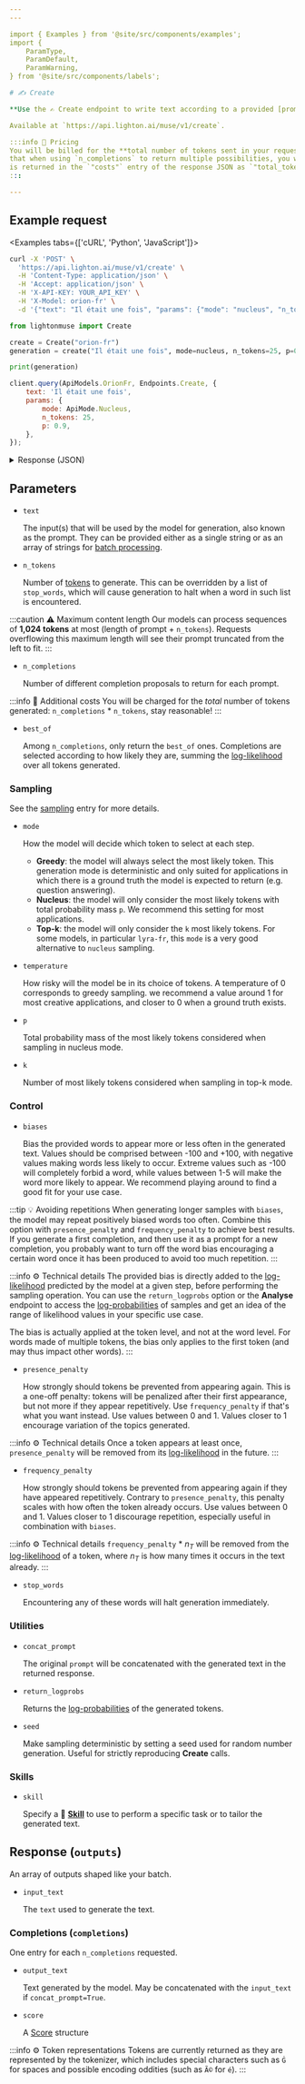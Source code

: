 ```yaml
---
---

import { Examples } from '@site/src/components/examples';
import {
    ParamType,
    ParamDefault,
    ParamWarning,
} from '@site/src/components/labels';

# ✍️ Create

**Use the ✍️ Create endpoint to write text according to a provided [prompt](/home/concepts#prompt)**.

Available at `https://api.lighton.ai/muse/v1/create`.

:::info 💸️ Pricing
You will be billed for the **total number of tokens sent in your request plus the number of tokens generated by the API**. Note
that when using `n_completions` to return multiple possibilities, you will be charged for all of them. The amount of tokens used by a call
is returned in the `"costs"` entry of the response JSON as `"total_tokens_used"`.
:::

---
```


## Example request

<Examples tabs={['cURL', 'Python', 'JavaScript']}>

```bash
curl -X 'POST' \
  'https://api.lighton.ai/muse/v1/create' \
  -H 'Content-Type: application/json' \
  -H 'Accept: application/json' \
  -H 'X-API-KEY: YOUR_API_KEY' \
  -H 'X-Model: orion-fr' \
  -d '{"text": "Il était une fois", "params": {"mode": "nucleus", "n_tokens": 25, "p": 0.9}}'
```

```python
from lightonmuse import Create

create = Create("orion-fr")
generation = create("Il était une fois", mode=nucleus, n_tokens=25, p=0.9)

print(generation)
```

```js
client.query(ApiModels.OrionFr, Endpoints.Create, {
    text: 'Il était une fois',
    params: {
        mode: ApiMode.Nucleus,
        n_tokens: 25,
        p: 0.9,
    },
});
```

</Examples>

<details>
<summary>Response (JSON)</summary>

```json
{
    "request_id": "c2346fc0-630d-4dd1-b0b4-142249b62f22",
    "outputs": [
        [
            {
                "input_text": "Il était une fois",
                "completions": [
                    {
                        "output_text": "un brave étudiant en droit à Harvard. Il venait d'obtenir son diplôme lorsque son père, le Professeur Edmund Corne",
                        "score": {
                            "logprob": -67.8477555513382,
                            "normalized_logprob": -2.713910222053528,
                            "token_logprobs": null
                        },
                        "execution_metadata": {
                            "cost": {
                                "tokens_used": 29,
                                "tokens_input": 4,
                                "tokens_generated": 25,
                                "cost_type": "orion-fr@default",
                                "batch_size": 1
                            },
                            "finish_reason": "length"
                        }
                    }
                ]
            }
        ]
    ],
    "costs": {
        "orion-fr@default": {
            "total_tokens_used": 29,
            "total_tokens_input": 4,
            "total_tokens_generated": 25,
            "batch_size": 1
        }
    }
}
```

</details>

## Parameters

-   `text` <ParamType type="string/array[string]" /> <ParamWarning warning="⚠️ required" />

    The input(s) that will be used by the model for generation, also known as the prompt. They can be provided either as a single string or as an array of strings for [batch processing](/api/specifications/requests#batching).

-   `n_tokens` <ParamType type="int" /> <ParamDefault default="20" />

    Number of [tokens](/home/concepts#tokens) to generate. This can be overridden by a list of `stop_words`, which will cause generation to halt when a word in such list is encountered.

:::caution ⚠️ Maximum content length
Our models can process sequences of **1,024 tokens** at most (length of prompt + `n_tokens`). Requests overflowing this
maximum length will see their prompt truncated from the left to fit.
:::

-   `n_completions` <ParamType type="int" /> <ParamDefault default="1" />

    Number of different completion proposals to return for each prompt.

:::info 💸️ Additional costs
You will be charged for the _total_ number of tokens generated: `n_completions` \* `n_tokens`, stay reasonable!
:::

-   `best_of` <ParamType type="int" /> <ParamDefault default="null" /> <ParamWarning warning="⚠️ smaller than n_completions" />

    Among `n_completions`, only return the `best_of` ones. Completions are selected according to how likely they are, summing the [log-likelihood](/home/concepts#likelihood) over all tokens generated.

### Sampling

See the [sampling](/home/concepts#sampling) entry for more details.

-   `mode` <ParamType type="(greedy, topk, nucleus)" /> <ParamDefault default="nucleus" />

    How the model will decide which token to select at each step.

    -   **Greedy**: the model will always select the most likely token. This generation mode is deterministic and only suited for applications in which there is a ground truth the model is expected to return (e.g. question answering).
    -   **Nucleus**: the model will only consider the most likely tokens with total probability mass `p`. We recommend this setting for most applications.
    -   **Top-k**: the model will only consider the `k` most likely tokens. For some models, in particular `lyra-fr`, this `mode` is a very good alternative to `nucleus` sampling.

-   `temperature` <ParamType type="float" /> <ParamDefault default="1.0" /> <ParamWarning warning="⚠️ only in topk/nucleus mode" />

    How risky will the model be in its choice of tokens. A temperature of 0 corresponds to greedy sampling. we recommend a value around 1 for most creative applications, and closer to 0 when a ground truth exists.

-   `p` <ParamType type="float" /> <ParamDefault default="0.9" /> <ParamWarning warning="⚠️ only in nucleus mode" />

    Total probability mass of the most likely tokens considered when sampling in nucleus mode.

-   `k` <ParamType type="int" /> <ParamDefault default="5" /> <ParamWarning warning="⚠️ only in topk mode" />

    Number of most likely tokens considered when sampling in top-k mode.

### Control

-   `biases` <ParamType type="map<string, float>" /> <ParamDefault default="null" />

    Bias the provided words to appear more or less often in the generated text.
    Values should be comprised between -100 and +100, with negative values making words less likely to occur. Extreme
    values such as -100 will completely forbid a word, while values between 1-5 will make the word more likely to appear.
    We recommend playing around to find a good fit for your use case.

:::tip 💡 Avoiding repetitions
When generating longer samples with `biases`, the model may repeat positively biased words too often. Combine
this option with `presence_penalty` and `frequency_penalty` to achieve best results. If you generate a first completion, and then use it as a prompt for a new completion, you probably want to turn off the word bias encouraging a certain word once it has been produced to avoid too much repetition.
:::

:::info ⚙️ Technical details
The provided bias is directly added to the [log-likelihood](/home/concepts#likelihood) predicted by the model at a given step, before performing
the sampling operation. You can use the `return_logprobs` option or the **Analyse** endpoint to access the [log-probabilities](/home/concepts#likelihood)
of samples and get an idea of the range of likelihood values in your specific use case.

The bias is actually applied at the token level, and not at the word level. For words made of multiple tokens, the
bias only applies to the first token (and may thus impact other words).
:::

-   `presence_penalty` <ParamType type="float" /> <ParamDefault default="0.0" />

    How strongly should tokens be prevented from appearing again.
    This is a one-off penalty: tokens will be penalized after their first appearance, but not more if they appear repetitively.
    Use `frequency_penalty` if that's what you want instead. Use values between 0 and 1. Values closer to 1 encourage variation of the topics generated.

:::info ⚙️ Technical details
Once a token appears at least once, `presence_penalty` will be removed from its [log-likelihood](/home/concepts#likelihood) in the future.
:::

-   `frequency_penalty` <ParamType type="float" /> <ParamDefault default="0.0" />

    How strongly should tokens be prevented from appearing again if they have appeared repetitively. Contrary to `presence_penalty`, this penalty scales with how often the token already occurs. Use values between 0 and 1. Values closer to 1 discourage repetition, especially useful in combination with `biases`.

:::info ⚙️ Technical details
`frequency_penalty` \* $n_T$ will be removed from the [log-likelihood](/home/concepts#likelihood) of a token, where $n_T$
is how many times it occurs in the text already.
:::

-   `stop_words` <ParamType type="array[string]" /> <ParamDefault default="null" />

    Encountering any of these words will halt generation immediately.

### Utilities

-   `concat_prompt` <ParamType type="boolean" /> <ParamDefault default="false" />

    The original `prompt` will be concatenated with the generated text in the returned response.

-   `return_logprobs` <ParamType type="bool" /> <ParamDefault default="false" />

    Returns the [log-probabilities](/home/concepts#likelihood) of the generated tokens.

-   `seed` <ParamType type="int" /> <ParamDefault default="null" />

    Make sampling deterministic by setting a seed used for random number generation.
    Useful for strictly reproducing **Create** calls.

### Skills

-   `skill` <ParamType type="string" /> <ParamDefault default="null" />

    Specify a 🤹 **[Skill](/api/skills)** to use to perform a specific task or to tailor the generated text.

## Response (`outputs`)

An array of outputs shaped like your batch.

-   `input_text` <ParamType type="string" />

    The `text` used to generate the text.

### Completions (`completions`)

One entry for each `n_completions` requested.

-   `output_text` <ParamType type="string" />

    Text generated by the model. May be concatenated with the `input_text` if `concat_prompt=True`.

-   `score` <ParamType type="Score" />

    A [Score](/api/specifications/responses/#score) structure

:::info ⚙️ Token representations
Tokens are currently returned as they are represented by the tokenizer, which includes special characters such as `Ġ`
for spaces and possible encoding oddities (such as `Ã©` for `é`).
:::
